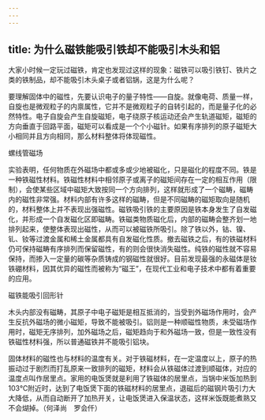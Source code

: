 ```yaml
---
---
---
```

title: 为什么磁铁能吸引铁却不能吸引木头和铝
---




大家小时候一定玩过磁铁，肯定也发现过这样的现象：磁铁可以吸引铁钉、铁片之类的铁制品，却不能吸引木头桌子或者铝锅，这是为什么呢？

要理解固体中的磁性，先要认识电子的量子特性——自旋。就像电荷、质量一样，自旋也是微观粒子的内禀属性，它并不是微观粒子的自转引起的，而是量子化的必然特性。电子自旋会产生自旋磁矩，电子绕原子核运动还会产生轨道磁矩，磁矩的方向垂直于回路平面，磁矩可以看成是一个个小磁针。如果有序排列的原子磁矩大小相同并且方向相同，那么材料整体将体现磁性。

螺线管磁场



实验表明，任何物质在外磁场中都或多或少地被磁化，只是磁化的程度不同。铁是一种铁磁性材料。铁磁性材料中相邻原子或离子的磁矩间存在一定的相互作用（限制），会使某些区域中磁矩大致按同一个方向排列，这样就形成了一个磁畴，磁畴内的磁性非常强。材料内部有许多这样的磁畴，但是不同磁畴的磁矩取向是随机的，材料整体上并不表现出强磁性。磁铁吸引铁的主要原因是铁本身发生了自发磁化，并形成一个自发磁化区即磁畴。铁磁类物质磁化后，内部的磁畴会整齐划一地排列起来，使整体表现出磁性，从而可以被磁铁所吸引。除了铁以外，钴、镍、钆、钕等过渡金属和稀土金属都具有自发磁化性质。撤去磁铁之后，有的铁磁材料仍可保持磁畴有序排列而保留磁性，有的则会很快消失磁性。纯铁的磁性就不容易保持，而掺入一定量的碳等杂质铸成的钢磁性就很好。目前发现最强的永磁体是钕铁硼材料，因其优异的磁性而被称为“磁王”，在现代工业和电子技术中都有着重要的应用。

磁铁能吸引回形针



木头内部没有磁畴，其原子中电子磁矩是相互抵消的，当受到外磁场作用时，会产生反抗外磁场的微小磁矩，导致不能被吸引。铝则是一种顺磁性物质，未受磁场作用时，磁矩无序排列，加外磁场之后，磁矩趋向于和外磁场一致，但是一致性没有铁磁性材料强，所以普通磁铁并不能吸引铝块。

固体材料的磁性也与材料的温度有关。对于铁磁材料，在一定温度以上，原子的热振动过于剧烈而打乱原来一致排列的磁矩，材料会从铁磁体过渡到顺磁体，对应的温度点叫作居里点。家用的电饭煲就是利用了铁磁体的居里点，当锅中米饭加热到103℃附近时，达到了电饭煲下面的铁磁材料的居里点，退磁后的磁钢片吸引力大大降低，从而自动断开了加热开关，让电饭煲进入保温状态，这样米饭既能煮熟又不会煳掉。（何泽尚　罗会仟）